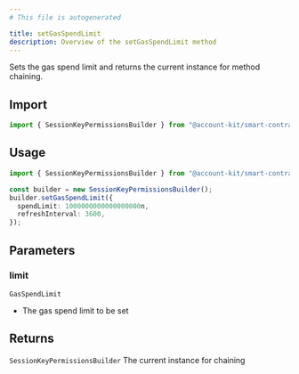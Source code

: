 ```yaml
---
# This file is autogenerated

title: setGasSpendLimit
description: Overview of the setGasSpendLimit method
---
```


Sets the gas spend limit and returns the current instance for method chaining.

## Import

```ts
import { SessionKeyPermissionsBuilder } from "@account-kit/smart-contracts";
```

## Usage

```ts
import { SessionKeyPermissionsBuilder } from "@account-kit/smart-contracts";

const builder = new SessionKeyPermissionsBuilder();
builder.setGasSpendLimit({
  spendLimit: 1000000000000000000n,
  refreshInterval: 3600,
});
```

## Parameters

### limit

`GasSpendLimit`

- The gas spend limit to be set

## Returns

`SessionKeyPermissionsBuilder`
The current instance for chaining
